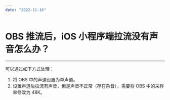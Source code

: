 ```yaml
---
date: "2022-11-16"
---
```

# OBS 推流后，iOS 小程序端拉流没有声音怎么办？

- - -

可以通过如下方式处理：
1. 将 OBS 中的声道设置为单声道。
2. 设置声道后拉流有声音，但是声音不正常（存在杂音），需要将 OBS 中的采样率修改为 48K。
